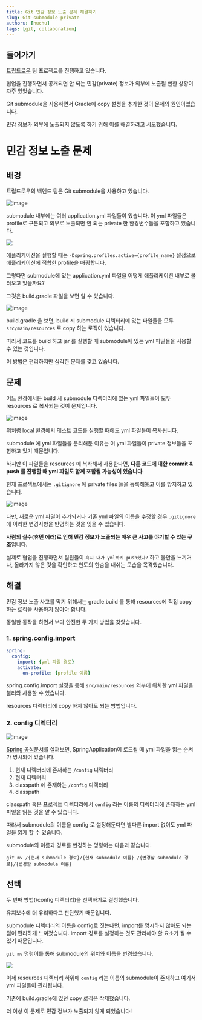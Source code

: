 ```yaml
---
title: Git 민감 정보 노출 문제 해결하기
slug: Git-submodule-private
authors: [huchu]
tags: [git, collaboration]
---
```


## 들어가기

[트립드로우](https://play.google.com/store/apps/details?id=com.teamtripdraw.android) 팀 프로젝트를 진행하고 있습니다.

협업을 진행하면서 공개되면 안 되는 민감(private) 정보가 외부에 노출될 뻔한 상황이 자주 있었습니다.

Git submodule을 사용하면서 Gradle에 copy 설정을 추가한 것이 문제의 원인이었습니다.

민감 정보가 외부에 노출되지 않도록 하기 위해 이를 해결하려고 시도했습니다.

# 민감 정보 노출 문제

## 배경
트립드로우의 백엔드 팀은 Git submodule을 사용하고 있습니다.

![image](https://github.com/woowacourse-teams/2023-trip-draw/assets/106813090/f948787e-1ceb-47d4-bb5a-f5a7a37b13fb)

submodule 내부에는 여러 application.yml 파일들이 있습니다. 이 yml 파일들은 profile로 구분되고 외부로 노출되면 안 되는 private 한 환경변수들을 포함하고 있습니다.

![](https://velog.velcdn.com/images/153plane/post/3d4664a3-383e-4d7e-ac75-809bc9b1591b/image.png)


애플리케이션을 실행할 때는 `-Dspring.profiles.active={profile_name}` 설정으로 애플리케이션에 적합한 profile을 매핑합니다.

그렇다면 submodule에 있는 application.yml 파일을 어떻게 애플리케이션 내부로 불러오고 있을까요?

그것은 build.gradle 파일을 보면 알 수 있습니다.

![image](https://github.com/woowacourse-teams/2023-trip-draw/assets/106813090/8ca0d1b7-11e2-4822-8efc-7c5a0abe9112)

build.gradle 을 보면, build 시 submodule 디렉터리에 있는 파일들을 모두 `src/main/resources` 로 copy 하는 로직이 있습니다.

따라서 코드를 build 하고 jar 를 실행할 때 submodule에 있는 yml 파일들을 사용할 수 있는 것입니다.

이 방법은 편리하지만 심각한 문제를 갖고 있습니다.

## 문제
어느 환경에서든 build 시 submodule 디렉터리에 있는 yml 파일들이 모두 resources 로 복사되는 것이 문제입니다.

![image](https://github.com/woowacourse-teams/2023-trip-draw/assets/106813090/96cf9d21-1fe8-4dbf-b6ca-575cd16df98b)

위처럼 local 환경에서 테스트 코드를 실행할 때에도 yml 파일들이 복사됩니다.

submodule 에 yml 파일들을 분리해둔 이유는 이 yml 파일들이 private 정보들을 포함하고 있기 때문입니다.

하지만 이 파일들을 resources 에 복사해서 사용한다면, **다른 코드에 대한 commit & push 를 진행할 때 yml 파일도 함께 포함될 가능성이 있습니다**.

현재 프로젝트에서는 `.gitignore` 에 private files 들을 등록해놓고 이를 방지하고 있습니다.

![image](https://github.com/woowacourse-teams/2023-trip-draw/assets/106813090/ff4f42b7-5814-4ad0-8985-5fa4eab3b1f3)

다만, 새로운 yml 파일이 추가되거나 기존 yml 파일의 이름을 수정할 경우 `.gitignore` 에 이러한 변경사항을 반영하는 것을 잊을 수 있습니다.

**사람의 실수(휴먼 에러)로 인해 민감 정보가 노출되는 매우 큰 사고를 야기할 수 있는 구조**입니다.

실제로 협업을 진행하면서 팀원들이 `혹시 내가 yml까지 push했나?` 하고 불안을 느끼거나, 올라가지 않은 것을 확인하고 안도의 한숨을 내쉬는 모습을 목격했습니다.

## 해결

민감 정보 노출 사고를 막기 위해서는 gradle.build 를 통해 resources에 직접 copy 하는 로직을 사용하지 않아야 합니다.

동일한 동작을 하면서 보다 안전한 두 가지 방법을 찾았습니다.

### 1. spring.config.import

```yml
spring:
  config:
    import: {yml 파일 경로}
    activate:
      on-profile: {profile 이름}
```

spring.config.import 설정을 통해 `src/main/resources` 외부에 위치한 yml 파일을 불러와 사용할 수 있습니다.

resources 디렉터리에 copy 하지 않아도 되는 방법입니다.

### 2. config 디렉터리
![image](https://github.com/woowacourse-teams/2023-trip-draw/assets/106813090/444da9d8-0621-4576-b4e3-b03b60b2d568)

[Spring 공식문서](https://docs.spring.io/spring-boot/docs/1.5.22.RELEASE/reference/html/boot-features-external-config.html#boot-features-external-config-application-property-files)를 살펴보면, SpringApplication이 로드될 때 yml 파일을 읽는 순서가 명시되어 있습니다.

1. 현재 디렉터리에 존재하는 `/config` 디렉터리
2. 현재 디렉터리
3. classpath 에 존재하는 `/config` 디렉터리
4. classpath

classpath 혹은 프로젝트 디렉터리에서 `config` 라는 이름의 디렉터리에 존재하는 yml 파일을 읽는 것을 알 수 있습니다.

따라서 submodule의 이름을 config 로 설정해둔다면 별다른 import 없이도 yml 파일을 읽게 할 수 있습니다.

submodule의 이름과 경로를 변경하는 명령어는 다음과 같습니다.

```shell
git mv /{현재 submodule 경로}/{현재 submodule 이름} /{변경할 submodule 경로}/{변경할 submodule 이름}
```

## 선택
두 번째 방법(/config 디렉터리)을 선택하기로 결정했습니다.

유지보수에 더 유리하다고 판단했기 때문입니다.

submodule 디렉터리의 이름을 config로 짓는다면, import를 명시하지 않아도 되는 점이 편리하게 느껴졌습니다. import 경로를 설정하는 것도 관리해야 할 요소가 될 수 있기 때문입니다.

`git mv` 명령어를 통해 submodule의 위치와 이름을 변경했습니다.

![](https://velog.velcdn.com/images/153plane/post/f3c2db3c-efd0-40fa-b7dc-37cf4aeb3836/image.png)

이제 resources 디렉터리 하위에 `config` 라는 이름의 submodule이 존재하고 여기서 yml 파일들이 관리됩니다.

기존에 build.gradle에 있던 copy 로직은 삭제했습니다.

더 이상 이 문제로 민감 정보가 노출되지 않게 되었습니다!
